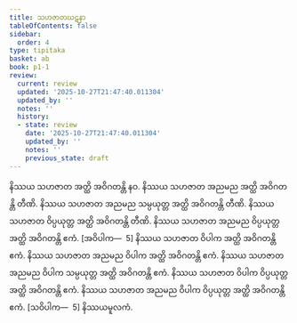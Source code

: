```yaml
---
title: သဟဇာတဃဋနာ
tableOfContents: false
sidebar:
  order: 4
type: tipitaka
basket: ab
book: p1-1
review:
  current: review
  updated: '2025-10-27T21:47:40.011304'
  updated_by: ''
  notes: ''
  history:
  - state: review
    date: '2025-10-27T21:47:40.011304'
    updated_by: ''
    notes: ''
    previous_state: draft
---
```



<ReviewStatus review={frontmatter.review} showDetails={true} />

<HypothesisAnnotation frontmatter={frontmatter} />

<DynamicBreadcrumb />

<Division number="328" book="p1-1" e="ch" v="36" p="105">

<Paragraph number="1048" book="p1-1">
နိဿယ သဟဇာတ အတ္ထိ အဝိဂတန္တိ နဝ. နိဿယ သဟဇာတ အညမည အတ္ထိ အဝိဂတန္တိ တီဏိ. နိဿယ သဟဇာတ အညမည သမ္ပယုတ္တ အတ္ထိ အဝိဂတန္တိ တီဏိ. နိဿယ သဟဇာတ ဝိပ္ပယုတ္တ အတ္ထိ အဝိဂတန္တိ တီဏိ. နိဿယ သဟဇာတ အညမည ဝိပ္ပယုတ္တ အတ္ထိ အဝိဂတန္တိ ဧကံ. [အဝိပါက—  5]
</Paragraph>

<Paragraph number="1049" book="p1-1">
နိဿယ သဟဇာတ ဝိပါက အတ္ထိ အဝိဂတန္တိ ဧကံ. နိဿယ သဟဇာတ အညမည ဝိပါက အတ္ထိ အဝိဂတန္တိ ဧကံ. နိဿယ သဟဇာတ အညမည ဝိပါက သမ္ပယုတ္တ အတ္ထိ အဝိဂတန္တိ ဧကံ. နိဿယ သဟဇာတ ဝိပါက ဝိပ္ပယုတ္တ အတ္ထိ အဝိဂတန္တိ ဧကံ. နိဿယ သဟဇာတ အညမည ဝိပါက ဝိပ္ပယုတ္တ အတ္ထိ အဝိဂတန္တိ ဧကံ. [သဝိပါက—  5]

</Paragraph>
</Division>

<Paragraph number="1050" type="center" book="p1-1">
နိဿယမူလကံ.
</Paragraph>